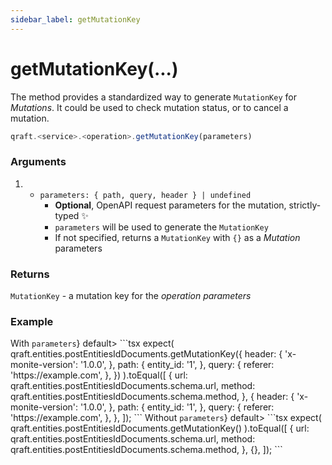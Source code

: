 ```yaml
---
sidebar_label: getMutationKey
---
```


# getMutationKey(...)

The method provides a standardized way to generate `MutationKey` for _Mutations_.
It could be used to check mutation status, or to cancel a mutation.

```ts
qraft.<service>.<operation>.getMutationKey(parameters)
```

### Arguments

1. - `parameters: { path, query, header } | undefined`
     - **Optional**, OpenAPI request parameters for the mutation, strictly-typed ✨
     - `parameters` will be used to generate the `MutationKey`
     - If not specified, returns a `MutationKey` with `{}` as a _Mutation_ parameters

### Returns

`MutationKey` - a mutation key for the _operation_ _parameters_

### Example

<Tabs>
  <TabItem value="with-parameters" label={<span style={{verticalAlign: 'middle'}}>With <code style={{display: 'inline-block'}}>parameters</code></span>} default>
    ```tsx
    expect(
      qraft.entities.postEntitiesIdDocuments.getMutationKey({
        header: {
          'x-monite-version': '1.0.0',
        },
        path: {
          entity_id: '1',
        },
        query: {
          referer: 'https://example.com',
        },
      })
    ).toEqual([
      {
        url: qraft.entities.postEntitiesIdDocuments.schema.url,
        method: qraft.entities.postEntitiesIdDocuments.schema.method,
      },
      {
        header: {
          'x-monite-version': '1.0.0',
        },
        path: {
          entity_id: '1',
        },
        query: {
          referer: 'https://example.com',
        },
      },
    ]);
    ```
  </TabItem>
  <TabItem value="without-parameters" label={<span style={{verticalAlign: 'middle'}}>Without <code style={{display: 'inline-block', textDecoration: 'line-through'}}>parameters</code></span>} default>
    ```tsx
    expect(
      qraft.entities.postEntitiesIdDocuments.getMutationKey()
    ).toEqual([
      {
        url: qraft.entities.postEntitiesIdDocuments.schema.url,
        method: qraft.entities.postEntitiesIdDocuments.schema.method,
      },
      {},
    ]);
    ```
  </TabItem>
</Tabs>
